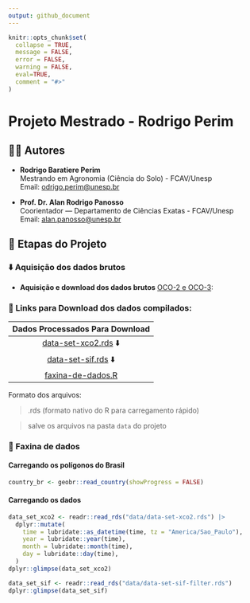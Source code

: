 ```yaml
---
output: github_document
---
```


<!-- README.md is generated from README.Rmd. Please edit that file -->

```r
knitr::opts_chunk$set(
  collapse = TRUE,
  message = FALSE,
  error = FALSE,
  warning = FALSE,
  eval=TRUE,
  comment = "#>"
)
```

# Projeto Mestrado - Rodrigo Perim
## 👨‍🔬 Autores

-   **Rodrigo Baratiere Perim**\
    Mestrando em Agronomia (Ciência do Solo) - FCAV/Unesp\
    Email: [odrigo.perim\@unesp.br](mailto:rodrigo.perim@unesp.br)


-   **Prof. Dr. Alan Rodrigo Panosso**\
    Coorientador — Departamento de Ciências Exatas - FCAV/Unesp\
    Email: [alan.panosso\@unesp.br](mailto:alan.panosso@unesp.br)

## 📁 Etapas do Projeto

### ⬇️ Aquisição dos dados brutos

 - **Aquisição e download dos dados brutos** 
[OCO-2 e OCO-3](https://disc.gsfc.nasa.gov):
   
    
    
### 🔗 Links para Download dos dados compilados:

| Dados Processados Para Download
| :---: 
| [data-set-xco2.rds](https://drive.google.com/file/d/1E6oYKw7WyBRcgLaiFlPP1-ZTXTG4QO-2/view?usp=sharing)  ⬇️  
| [data-set-sif.rds](https://drive.google.com/file/d/1Tvy4T2O3YwY9sQwvHnDD3sZWkoqvwZbw/view?usp=sharing)  ⬇️ 
| [faxina-de-dados.R](https://raw.githubusercontent.com/arpanosso/projeto-mestrado-perim/refs/heads/master/data-raw/faxina-de-dados.R)

Formato dos arquivos:

 > .rds (formato nativo do R para carregamento rápido)
 
 > salve os arquivos na pasta `data` do projeto
 
### 🧹 Faxina de dados


#### Carregando os polígonos do Brasil

```r
country_br <- geobr::read_country(showProgress = FALSE)
```


#### Carregando os dados

```r
data_set_xco2 <- readr::read_rds("data/data-set-xco2.rds") |> 
  dplyr::mutate(
    time = lubridate::as_datetime(time, tz = "America/Sao_Paulo"),
    year = lubridate::year(time),
    month = lubridate::month(time),
    day = lubridate::day(time),
  )
dplyr::glimpse(data_set_xco2)
```


```r
data_set_sif <- readr::read_rds("data/data-set-sif-filter.rds")
dplyr::glimpse(data_set_sif)
```



